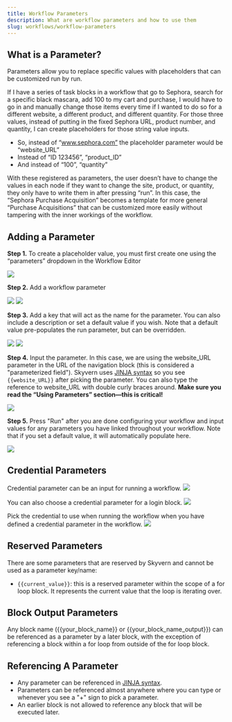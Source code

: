 ```yaml
---
title: Workflow Parameters
description: What are workflow parameters and how to use them
slug: workflows/workflow-parameters
---
```


## What is a Parameter?

Parameters allow you to replace specific values with placeholders that can be customized run by run.

If I have a series of task blocks in a workflow that go to Sephora, search for a specific black mascara, add 100 to my cart and purchase, I would have to go in and manually change those items every time if I wanted to do so for a different website, a different product, and different quantity. For those three values, instead of putting in the fixed Sephora URL, product number, and quantity, I can create placeholders for those string value inputs. 

* So, instead of “www.sephora.com” the placeholder parameter would be “website_URL”
* Instead of “ID 123456”, “product_ID”
* And instead of “100”, “quantity”

With these registered as parameters, the user doesn’t have to change the values in each node if they want to change the site, product, or quantity, they only have to write them in after pressing “run”. In this case, the “Sephora Purchase Acquisition” becomes a template for more general “Purchase Acquisitions” that can be customized more easily without tampering with the inner workings of the workflow.

## Adding a Parameter

**Step 1.** To create a placeholder value, you must first create one using the “parameters” dropdown in the Workflow Editor

<img src="../images/what_is_a_parameter/p.1.png"/>

**Step 2.** Add a workflow parameter

<img src="../images/what_is_a_parameter/p.2.png"/>

<img src="../images/what_is_a_parameter/p.3.png"/>

**Step 3.** Add a key that will act as the name for the parameter. You can also include a description or set a default value if you wish. Note that a default value pre-populates the run parameter, but can be overridden.

<img src="../images/what_is_a_parameter/p.4.png"/>

<img src="../images/what_is_a_parameter/p.5.png"/>

**Step 4.** Input the parameter. In this case, we are using the website_URL parameter in the URL of the navigation block (this is considered a "parameterized field"). Skyvern uses [JINJA syntax](https://jinja.palletsprojects.com/en/stable/templates/) so you see `{{website_URL}}` after picking the parameter. You can also type the reference to website_URL with double curly braces around. **Make sure you read the “Using Parameters” section—this is critical!**

<img src="../images/what_is_a_parameter/add_parameter_jinja_syntax.png"/>

**Step 5.** Press "Run" after you are done configuring your workflow and input values for any parameters you have linked throughout your workflow. Note that if you set a default value, it will automatically populate here. 

<img src="../images/what_is_a_parameter/run_workflow.png"/>

## Credential Parameters 
Credential parameter can be an input for running a workflow.
<img src="../images/what_is_a_parameter/add_credential_parameter.png"/>

You can also choose a credential parameter for a login block.
<img src="../images/what_is_a_parameter/login_credential_parameter.png"/>

Pick the credential to use when running the workflow when you have defined a credential parameter in the workflow.
<img src="../images/what_is_a_parameter/run_workflow_with_credential.png"/>

## Reserved Parameters
There are some parameters that are reserved by Skyvern and cannot be used as a parameter key/name:
- `{{current_value}}`: this is a reserved parameter within the scope of a for loop block. It represents the current value that the loop is iterating over.

## Block Output Parameters
Any block name ({{your_block_name}} or {{your_block_name_output}}) can be referenced as a parameter by a later block, with the exception of referencing a block within a for loop from outside of the for loop block.

## Referencing A Parameter
- Any parameter can be referenced in [JINJA syntax](https://jinja.palletsprojects.com/en/stable/templates/).
- Parameters can be referenced almost anywhere where you can type or whenever you see a "+" sign to pick a parameter.
- An earlier block is not allowed to reference any block that will be executed later.